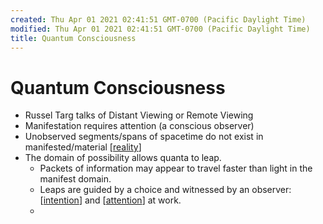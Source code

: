 ```yaml
---
created: Thu Apr 01 2021 02:41:51 GMT-0700 (Pacific Daylight Time)
modified: Thu Apr 01 2021 02:41:51 GMT-0700 (Pacific Daylight Time)
title: Quantum Consciousness
---
```


# Quantum Consciousness

- Russel Targ talks of Distant Viewing or Remote Viewing
- Manifestation requires attention (a conscious observer)
- Unobserved segments/spans of spacetime do not exist in manifested/material [[reality]]
- The domain of possibility allows quanta to leap.
  - Packets of information may appear to travel faster than light in the manifest domain.
  - Leaps are guided by a choice and witnessed by an observer: [[intention]] and [[attention]] at work.
  -

[//begin]: # "Autogenerated link references for markdown compatibility"
[reality]: reality "Reality"
[intention]: intention "Intention"
[attention]: attention "Attention"
[//end]: # "Autogenerated link references"

